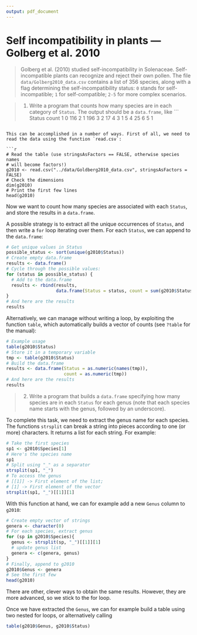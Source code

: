 ```yaml
---
output: pdf_document
---
```


# Self incompatibility in plants --- Golberg et al. 2010

> Golberg et al. (2010) studied self-incompatibility in Solenaceae. Self-incompatible plants can recognize and reject their own pollen. The file `data/Golberg2010_data.csv` contains a list of 356 species, along with a flag determining the self-incompatibility status: `0` stands for self-incompatible; `1` for self-compatible; `2-5` for more complex scenarios.

> 1. Write a program that counts how many species are in each category of `Status`. The output should be a `data.frame`, like
> ```
  Status count
1      0   116
2      1   196
3      2    17
4      3     1
5      4    25
6      5     1
```

This can be accomplished in a number of ways. First of all, we need to read the data using the function `read.csv`:

```r
# Read the table (use stringsAsFactors == FALSE, otherwise species names
# will become factors!)
g2010 <- read.csv("../data/Goldberg2010_data.csv", stringsAsFactors = FALSE)
# Check the dimensions
dim(g2010)
# Print the first few lines
head(g2010)
```

Now we want to count how many species are associated with each `Status`, and store the results in a `data.frame`. 

A possible strategy is to extract all the unique occurrences of `Status`, and then write a `for` loop iterating over them. For each `Status`, we can append to the `data.frame`:

```r
# Get unique values in Status
possible_status <- sort(unique(g2010$Status))
# Create empty data.frame
results <- data.frame()
# Cycle through the possible values:
for (status in possible_status) {
  # Add to the data.frame
  results <- rbind(results, 
                   data.frame(Status = status, count = sum(g2010$Status == status)))
}
# And here are the results
results
```

Alternatively, we can manage without writing a loop, by exploiting the function `table`, which automatically builds a vector of counts (see `?table` for the manual):

```r
# Example usage
table(g2010$Status)
# Store it in a temporary variable
tmp <- table(g2010$Status)
# Build the data.frame
results <- data.frame(Status = as.numeric(names(tmp)),
                      count = as.numeric(tmp))
# And here are the results
results
```

> 2. Write a program that builds a `data.frame` specifying how many species are in each `Status` for each genus (note that each species name starts with the genus, followed by an underscore).

To complete this task, we need to extract the genus name for each species. The functions `strsplit` can break a string into pieces according to one (or more) characters. It returns a list for each string. For example:

```r
# Take the first species
sp1 <- g2010$Species[1]
# Here's the species name
sp1
# Split using "_" as a separator
strsplit(sp1, "_")
# To access the genus 
# [[1]] -> First element of the list; 
# [1] -> First element of the vector
strsplit(sp1, "_")[[1]][1]
```

With this function at hand, we can for example add a new `Genus` column to `g2010`:

```r
# Create empty vector of strings
genera <- character(0)
# For each species, extract genus
for (sp in g2010$Species){
  genus <- strsplit(sp, "_")[[1]][1]
  # update genus list
  genera <- c(genera, genus)
}
# Finally, append to g2010
g2010$Genus <- genera
# See the first few
head(g2010)
```

There are other, clever ways to obtain the same results. However, they are more advanced, so we stick to the for loop.

Once we have extracted the `Genus`, we can for example build a table using two nested for loops, or alternatively calling

```r
table(g2010$Genus, g2010$Status)
```

